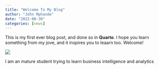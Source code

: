 ---
title: "Welcome To My Blog"
author: "John Mphande"
date: "2022-08-30"
categories: [news]
---

This is my first ever blog post, and done so in **Quarto**. I hope you learn something from my jove, and it inspires you to leaarn too. Welcome!

![](thumbnail.jpg)

I am an mature student trying to learn business intelligence and analytics
